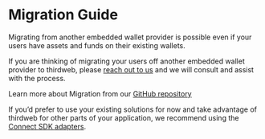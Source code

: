 
# Migration Guide

Migrating from another embedded wallet provider is possible even if your users have assets and funds on their existing wallets. 

If you are thinking of migrating your users off another embedded wallet provider to thirdweb, please [reach out to us](https://thirdweb.com/contact-us) and we will consult and assist with the process.

<Callout variant="info" title="Learn more">Learn more about Migration from our [GitHub repository](https://github.com/thirdweb-example/migrate)</Callout>

If you’d prefer to use your existing solutions for now and take advantage of thirdweb for other parts of your application, we recommend using the [Connect SDK adapters](/typescript/v5/adapters). 